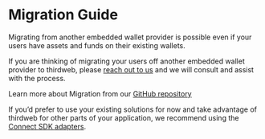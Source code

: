 
# Migration Guide

Migrating from another embedded wallet provider is possible even if your users have assets and funds on their existing wallets. 

If you are thinking of migrating your users off another embedded wallet provider to thirdweb, please [reach out to us](https://thirdweb.com/contact-us) and we will consult and assist with the process.

<Callout variant="info" title="Learn more">Learn more about Migration from our [GitHub repository](https://github.com/thirdweb-example/migrate)</Callout>

If you’d prefer to use your existing solutions for now and take advantage of thirdweb for other parts of your application, we recommend using the [Connect SDK adapters](/typescript/v5/adapters). 